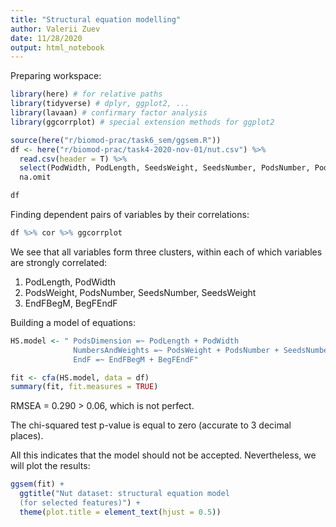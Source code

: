 ```yaml
---
title: "Structural equation modelling"
author: Valerii Zuev
date: 11/28/2020
output: html_notebook
---
```

Preparing workspace:
```r
library(here) # for relative paths
library(tidyverse) # dplyr, ggplot2, ...
library(lavaan) # confirmary factor analysis
library(ggcorrplot) # special extension methods for ggplot2

source(here("r/biomod-prac/task6_sem/ggsem.R"))
df <- here("r/biomod-prac/task4-2020-nov-01/nut.csv") %>%
  read.csv(header = T) %>%
  select(PodWidth, PodLength, SeedsWeight, SeedsNumber, PodsNumber, PodsWeight, BegFEndF, EndFBegM) %>%
  na.omit

df
```

Finding dependent pairs of variables by their correlations:

```r
df %>% cor %>% ggcorrplot
```
We see that all variables form three clusters, within each of which variables are strongly correlated:

1. PodLength, PodWidth
2. PodsWeight, PodsNumber, SeedsNumber, SeedsWeight
3. EndFBegM, BegFEndF


Building a model of equations:
```r
HS.model <- " PodsDimension =~ PodLength + PodWidth
              NumbersAndWeights =~ PodsWeight + PodsNumber + SeedsNumber + SeedsWeight
              EndF =~ EndFBegM + BegFEndF"

fit <- cfa(HS.model, data = df)
summary(fit, fit.measures = TRUE)
```

RMSEA = 0.290 > 0.06, which is not perfect.

The chi-squared test p-value is equal to zero (accurate to 3 decimal places).

All this indicates that the model should not be accepted. Nevertheless, we will plot the results:

```r
ggsem(fit) +
  ggtitle("Nut dataset: structural equation model
  (for selected features)") +
  theme(plot.title = element_text(hjust = 0.5))
```

